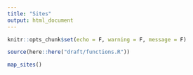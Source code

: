 ```yaml
---
title: "Sites"
output: html_document
---
```


```r
knitr::opts_chunk$set(echo = F, warning = F, message = F)
```

```r
source(here::here("draft/functions.R"))

map_sites()
```

